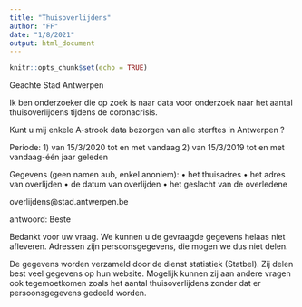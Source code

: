 ```yaml
---
title: "Thuisoverlijdens"
author: "FF"
date: "1/8/2021"
output: html_document
---
```


```r
knitr::opts_chunk$set(echo = TRUE)
```

Geachte Stad Antwerpen

Ik ben onderzoeker die op zoek is naar data voor onderzoek naar het aantal thuisoverlijdens tijdens de coronacrisis.

Kunt u mij enkele A-strook data bezorgen van alle sterftes in Antwerpen ?

Periode:
1) van 15/3/2020 tot en met vandaag
2) van 15/3/2019 tot en met vandaag-één jaar geleden

Gegevens (geen namen aub, enkel anoniem):
	• het thuisadres
	• het adres van overlijden
	• de datum van overlijden
	• het geslacht van de overledene
	
overlijdens@stad.antwerpen.be


antwoord:
Beste
 
Bedankt voor uw vraag. We kunnen u de gevraagde gegevens helaas niet afleveren. Adressen zijn persoonsgegevens, die mogen we dus niet delen.
 
De gegevens worden verzameld door de dienst statistiek (Statbel). Zij delen best veel gegevens op hun website. Mogelijk kunnen zij aan andere vragen ook tegemoetkomen zoals het aantal thuisoverlijdens zonder dat er persoonsgegevens gedeeld worden.